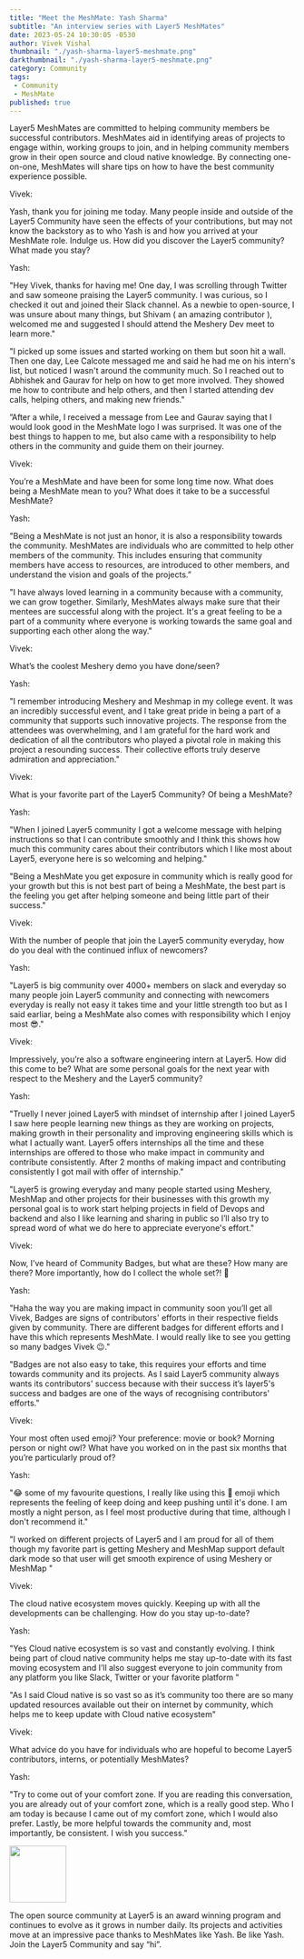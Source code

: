 ```yaml
---
title: "Meet the MeshMate: Yash Sharma"
subtitle: "An interview series with Layer5 MeshMates"
date: 2023-05-24 10:30:05 -0530
author: Vivek Vishal
thumbnail: "./yash-sharma-layer5-meshmate.png"
darkthumbnail: "./yash-sharma-layer5-meshmate.png"
category: Community
tags:
 - Community
 - MeshMate
published: true
---
```



<BlogWrapper>
<MeetTheMeshMate>

<div class="intro"><p>Layer5 MeshMates are committed to helping community members be successful contributors. <Link to="/community/meshmates">MeshMates</Link> aid in identifying areas of projects to engage within, working groups to join, and in helping community members grow in their open source and cloud native knowledge. By connecting one-on-one, MeshMates will share tips on how to have the best community experience possible. 
</p></div>

<div class="interviewer">
<span>Vivek:</span>
  <p>
    Yash, thank you for joining me today. Many people inside and outside of the Layer5 Community have seen the effects of your contributions, but may not know the backstory as to who Yash is and how you arrived at your MeshMate role. Indulge us. How did you discover the Layer5 community? What made you stay?
  </p>
</div>

<div class="interviewee">
<span>Yash:</span>
  <p>
    "Hey Vivek, thanks for having me! One day, I was scrolling through Twitter and saw someone praising the Layer5 community. I was curious, so I checked it out and joined their Slack channel. As a newbie to open-source, I was unsure about many things, but Shivam ( an amazing contributor ), welcomed me and suggested I should attend the Meshery Dev meet to learn more."
  </p>
  <p>
    "I picked up some issues and started working on them but soon hit a wall. Then one day, Lee Calcote messaged me and said he had me on his intern's list, but noticed I wasn't around the community much. So I reached out to Abhishek and Gaurav for help on how to get more involved. They showed me how to contribute and help others, and then I started attending dev calls, helping others, and making new friends."
  </p>
<p>
”After a while, I received a message from Lee and Gaurav saying that I would look good in the MeshMate logo I was surprised. It was one of the best things to happen to me, but also came with a responsibility to help others in the community and guide them on their journey.
</p>
</div>

<div class="interviewer">
<span>Vivek:</span>
  <p>You’re a MeshMate and have been for some long time now. What does being a MeshMate mean to you? What does it take to be a successful MeshMate?</p></div>

<div class="interviewee">
<span>Yash:</span>
  <p>
    "Being a MeshMate is not just an honor, it is also a responsibility towards the community. MeshMates are individuals who are committed to help other members of the community. This includes ensuring that community members have access to resources, are introduced to other members, and understand the vision and goals of the projects.”
  </p>
  <p>
    "I have always loved learning in a community because with a community, we can grow together. Similarly, MeshMates always make sure that their mentees are successful along with the project. It's a great feeling to be a part of a community where everyone is working towards the same goal and supporting each other along the way."
  </p>
</div>

<div class="interviewer">
  <span>Vivek:</span>
  <p>
    What’s the coolest Meshery demo you have done/seen?
  </p>
</div>

<div class="interviewee">
<span>Yash:</span>
  <p>
    "I remember introducing Meshery and Meshmap in my college event. It was an incredibly successful event, and I take great pride in being a part of a community that supports such innovative projects. The response from the attendees was overwhelming, and I am grateful for the hard work and dedication of all the contributors who played a pivotal role in making this project a resounding success. Their collective efforts truly deserve admiration and appreciation."
  </p>
  <p>

  </p>
</div>

<div class="interviewer">
<span>Vivek:</span>
  <p>
    What is your favorite part of the Layer5 Community? Of being a MeshMate?
  </p>
</div>


<div class="interviewee">
<span>Yash:</span>
  <p>
    "When I joined Layer5 community I got a welcome message with helping instructions so that I can contribute smoothly and I think this shows how much this community cares about their contributors which I like most about Layer5, everyone here is so welcoming and helping."
  </p>
  <p>
    "Being a MeshMate you get exposure in community which is really good for your growth but this is not best part of being a MeshMate, the best part is the feeling you get after helping someone and being little part of their success."
  </p>
</div>

<div class="interviewer">
<span>Vivek:</span>
  <p>
    With the number of people  that join the Layer5 community everyday, how do you deal with the continued influx of newcomers?
  </p>
</div>

<div class="interviewee">
<span>Yash:</span>
  <p>
    "Layer5 is big community over 4000+ members on slack and everyday so many people join Layer5 community and connecting with newcomers everyday is really not easy it takes time and your little strength too but as I said earliar, being a MeshMate also comes with responsibility which I enjoy most 😎."
  </p>
  <p>
  </p>
</div>

<div class="interviewer">
<span>Vivek:</span>
  <p>
    Impressively, you’re also a software engineering intern at Layer5. How did this come to be? What are some personal goals for the next year with respect to the Meshery and the Layer5 community?
  </p>
</div>

<div class="interviewee">
<span>Yash:</span>
  <p>
    "Truelly I never joined Layer5 with mindset of internship after I joined Layer5 I saw here people learning new things as they are working on projects, making growth in their personality and improving engineering skills which is what I actually want. Layer5 offers internships all the time and these internships are offered to those who make impact in community and contribute consistently. After 2 months of making impact and contributing consistently I got mail with offer of internship."
  </p>
  <p>
    "Layer5 is growing everyday and many people started using Meshery, MeshMap and other projects for their businesses with this growth my personal goal is to work start helping projects in field of Devops and backend and also I like learning and sharing in public so I’ll also try to spread word of what we do here to appreciate everyone's effort."
  </p>
</div>

<div class="interviewer">
<span>Vivek:</span><p>
Now, I’ve heard of Community Badges, but what are these? How many are there? More importantly, how do I collect the whole set?! 🙂
</p>
</div>

<div class="interviewee">
<span>Yash:</span>
  <p>
    "Haha the way you are making impact in community soon you’ll get all Vivek, Badges are signs of contributors' efforts in their respective fields given by community. There are different badges for different efforts and I have this which represents MeshMate. I would really like to see you getting so many badges Vivek 😉."
  </p>
  <p>
    "Badges are not also easy to take, this requires your efforts and time towards community and its projects. As I said Layer5 community always wants its contributors' success because with their success it’s layer5's success and badges are one of the ways of recognising contributors' efforts."
  </p>
</div>

<div class="interviewer">
<span>Vivek:</span>
  <p>
    Your most often used emoji? Your preference: movie or book? Morning person or night owl? What have you worked on in the past six months that you’re particularly proud of?
  </p>
</div>

<div class="interviewee">
<span>Yash:</span>
  <p>
    "😂 some of my favourite questions, I really like using this 🚀 emoji which represents the feeling of keep doing and keep pushing until it's done. I am mostly a night person, as I feel most productive during that time, although I don't recommend it."
  </p>
  <p>
    "I worked on different projects of Layer5 and I am proud for all of them though my favorite part is getting Meshery and MeshMap support default dark mode so that user will get smooth expirence of using Meshery or MeshMap "
  </p>
</div>

<div class="interviewer">
<span>Vivek:</span><p> The cloud native ecosystem moves quickly. Keeping up with all the developments can be challenging. How do you stay up-to-date?
</p></div>

<div class="interviewee">
<span>Yash:</span>
  <p>
    "Yes Cloud native ecosystem is so vast and constantly evolving. I think being part of cloud native community helps me stay up-to-date with its fast moving ecosystem and I’ll also suggest everyone to join community from any platform you like Slack, Twitter or your favorite platform "
  </p>
  <p>
    "As I said Cloud native is so vast so as it’s community too there are so many updated resources available out their on internet by community, which helps me to keep update with Cloud native ecosystem"
  </p>
</div>

<div class="interviewer">
<span>Vivek:</span><p> What  advice do you have for individuals who are hopeful to become Layer5 contributors, interns, or potentially MeshMates?
</p></div>

<div class="interviewee">
<span>Yash:</span>
  <p>
    "Try to come out of your comfort zone. If you are reading this conversation, you are already out of your comfort zone, which is a really good step. Who I am today is because I came out of my comfort zone, which I would also prefer. Lastly, be more helpful towards the community and, most importantly, be consistent. I wish you success."
  </p>
  <p>
  </p>
</div>

<div class="note"><img src={ForkLift} height="100px" /><p>The open source community at Layer5 is an award winning program and continues to evolve as it grows in number daily. Its projects and activities move at an impressive pace thanks to MeshMates like Yash. Be like Yash. Join the <Link to="/community">Layer5 Community</Link> and say “hi”.
</p></div>

</MeetTheMeshMate>
</BlogWrapper>